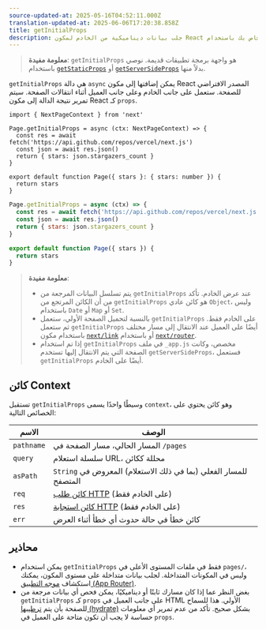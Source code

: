 ```yaml
---
source-updated-at: 2025-05-16T04:52:11.000Z
translation-updated-at: 2025-06-06T17:20:38.858Z
title: getInitialProps
description: جلب بيانات ديناميكية من الخادم لمكون React الخاص بك باستخدام getInitialProps.
---
```


> **معلومة مفيدة**: `getInitialProps` هو واجهة برمجة تطبيقات قديمة. نوصي باستخدام [`getStaticProps`](/docs/pages/building-your-application/data-fetching/get-static-props) أو [`getServerSideProps`](/docs/pages/building-your-application/data-fetching/get-server-side-props) بدلاً منها.

`getInitialProps` هي دالة `async` يمكن إضافتها إلى مكون React المصدر الافتراضي للصفحة. ستعمل على جانب الخادم وعلى جانب العميل أثناء انتقالات الصفحة. سيتم تمرير نتيجة الدالة إلى مكون React كـ `props`.

```tsx filename="pages/index.tsx" switcher
import { NextPageContext } from 'next'

Page.getInitialProps = async (ctx: NextPageContext) => {
  const res = await fetch('https://api.github.com/repos/vercel/next.js')
  const json = await res.json()
  return { stars: json.stargazers_count }
}

export default function Page({ stars }: { stars: number }) {
  return stars
}
```

```jsx filename="pages/index.js" switcher
Page.getInitialProps = async (ctx) => {
  const res = await fetch('https://api.github.com/repos/vercel/next.js')
  const json = await res.json()
  return { stars: json.stargazers_count }
}

export default function Page({ stars }) {
  return stars
}
```

> **معلومة مفيدة**:
>
> - يتم تسلسل البيانات المرجعة من `getInitialProps` عند عرض الخادم. تأكد من أن الكائن المرتجع من `getInitialProps` هو كائن عادي `Object`، وليس باستخدام `Date` أو `Map` أو `Set`.
> - بالنسبة لتحميل الصفحة الأولي، ستعمل `getInitialProps` على الخادم فقط. ثم ستعمل `getInitialProps` أيضًا على العميل عند الانتقال إلى مسار مختلف باستخدام مكون [`next/link`](/docs/pages/api-reference/components/link) أو باستخدام [`next/router`](/docs/pages/api-reference/functions/use-router).
> - إذا تم استخدام `getInitialProps` في ملف `_app.js` مخصص، وكانت الصفحة التي يتم الانتقال إليها تستخدم `getServerSideProps`، فستعمل `getInitialProps` أيضًا على الخادم.

## كائن Context

تستقبل `getInitialProps` وسيطًا واحدًا يسمى `context`، وهو كائن يحتوي على الخصائص التالية:

| الاسم       | الوصف                                                                                           |
| ---------- | ----------------------------------------------------------------------------------------------------- |
| `pathname` | المسار الحالي، مسار الصفحة في `/pages`                                                       |
| `query`    | سلسلة استعلام URL، محللة ككائن                                                          |
| `asPath`   | `String` للمسار الفعلي (بما في ذلك الاستعلام) المعروض في المتصفح                                |
| `req`      | [كائن طلب HTTP](https://nodejs.org/api/http.html#http_class_http_incomingmessage) (على الخادم فقط) |
| `res`      | [كائن استجابة HTTP](https://nodejs.org/api/http.html#http_class_http_serverresponse) (على الخادم فقط) |
| `err`      | كائن خطأ في حالة حدوث أي خطأ أثناء العرض                                         |

## محاذير

- يمكن استخدام `getInitialProps` فقط في ملفات المستوى الأعلى في `pages/`، وليس في المكونات المتداخلة. لجلب بيانات متداخلة على مستوى المكون، يمكنك استكشاف [موجه التطبيق (App Router)](/docs/app/building-your-application/data-fetching).
- بغض النظر عما إذا كان مسارك ثابتًا أو ديناميكيًا، يمكن فحص أي بيانات مرجعة من `getInitialProps` كـ `props` على جانب العميل في HTML الأولي. هذا للسماح للصفحة بأن يتم [ترطيبها (hydrate)](https://react.dev/reference/react-dom/hydrate) بشكل صحيح. تأكد من عدم تمرير أي معلومات حساسة لا يجب أن تكون متاحة على العميل في `props`.